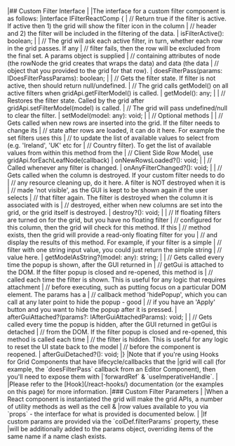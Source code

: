 <framework-specific-section frameworks="react">
|## Custom Filter Interface
|
|The interface for a custom filter component is as follows:
</framework-specific-section>

<framework-specific-section frameworks="react">
<snippet transform={false} language="ts">
|interface IFilterReactComp {
|    // Return true if the filter is active. If active then 1) the grid will show the filter icon in the column
|    // header and 2) the filter will be included in the filtering of the data.
|    isFilterActive(): boolean;
|
|    // The grid will ask each active filter, in turn, whether each row in the grid passes. If any
|    // filter fails, then the row will be excluded from the final set. A params object is supplied
|    // containing attributes of node (the rowNode the grid creates that wraps the data) and data (the data
|    // object that you provided to the grid for that row).
|    doesFilterPass(params: IDoesFilterPassParams): boolean;
|
|    // Gets the filter state. If filter is not active, then should return null/undefined.
|    // The grid calls getModel() on all active filters when gridApi.getFilterModel() is called.
|    getModel(): any;
|
|    // Restores the filter state. Called by the grid after gridApi.setFilterModel(model) is called.
|    // The grid will pass undefined/null to clear the filter.
|    setModel(model: any): void;
|
|    // Optional methods
|
|    // Gets called when new rows are inserted into the grid. If the filter needs to change its
|    // state after rows are loaded, it can do it here. For example the set filters uses this
|    // to update the list of available values to select from (e.g. 'Ireland', 'UK' etc for
|    // Country filter). To get the list of available values from within this method from the
|    // Client Side Row Model, use gridApi.forEachLeafNode(callback)
|    onNewRowsLoaded?(): void;
|
|    // Called whenever any filter is changed.
|    onAnyFilterChanged?(): void;
|
|    // Gets called when the column is destroyed. If your custom filter needs to do
|    // any resource cleaning up, do it here. A filter is NOT destroyed when it is
|    // made 'not visible', as the GUI is kept to be shown again if the user selects
|    // that filter again. The filter is destroyed when the column it is associated with is
|    // destroyed, either when new columns are set into the grid, or the grid itself is destroyed.
|    destroy?(): void;
|
|    // If floating filters are turned on for the grid, but you have no floating filter
|    // configured for this column, then the grid will check for this method. If this
|    // method exists, then the grid will provide a read-only floating filter for you
|    // and display the results of this method. For example, if your filter is a simple
|    // filter with one string input value, you could just return the simple string
|    // value here.
|    getModelAsString?(model: any): string;
|
|    // Gets called every time the popup is shown, after the GUI returned in
|    // getGui is attached to the DOM. If the filter popup is closed and re-opened, this method is
|    // called each time the filter is shown. This is useful for any logic that requires attachment
|    // before executing, such as putting focus on a particular DOM element. The params has a
|    // callback method 'hidePopup', which you can call at any later point to hide the popup - good
|    // if you have an 'Apply' button and you want to hide the popup after it is pressed.
|    afterGuiAttached?(params?: IAfterGuiAttachedParams): void;
|
|    // Gets called every time the popup is hidden, after the GUI returned in getGui is detached
|    // from the DOM. If the filter popup is closed and re-opened, this method is called each time
|    // the filter is hidden. This is useful for any logic to reset the UI state back to the model
|    // before the component is reopened.
|    afterGuiDetached?(): void;
|}
</snippet>
</framework-specific-section>

<framework-specific-section frameworks="react">
<note>
|Note that if you're using Hooks for Grid Components that have lifecycle/callbacks that the
|grid will call (for example, the `doesFilterPass` callback from an Editor Component), then you'll need to expose them with
|`forwardRef` & `useImperativeHandle`.
|
|Please refer to the [Hook](/react-hooks/) documentation (or the examples on this page) for more information.
</note>
</framework-specific-section>

<framework-specific-section frameworks="react">
|### Custom Filter Parameters
|
|When a React component is instantiated the grid will make the grid APIs, a number of utility methods as well as the cell &
|row values available to you via `props` - the interface for what is provided is documented below.
|
|If custom params are provided via the `colDef.filterParams` property, these
|will be additionally added to the params object, overriding items of the same name if a name clash exists.
</framework-specific-section>